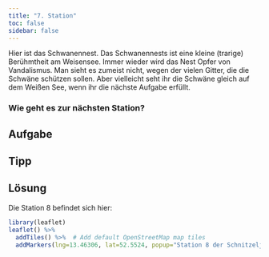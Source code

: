 ```yaml
---
title: "7. Station"
toc: false
sidebar: false
---
```

Hier ist das Schwanennest. Das Schwanennests ist eine kleine (trarige) Berühmtheit am Weisensee. Immer wieder wird das Nest Opfer von Vandalismus. Man sieht es zumeist nicht, wegen der vielen Gitter, die die Schwäne schützen sollen. Aber vielleicht seht ihr die Schwäne gleich auf dem Weißen See, wenn ihr die nächste Aufgabe erfüllt. 

### Wie geht es zur nächsten Station?
::: {.panel-tabset}

## Aufgabe


## Tipp


## Lösung
Die Station 8 befindet sich hier: 
```r
library(leaflet)
leaflet() %>%
  addTiles() %>%  # Add default OpenStreetMap map tiles
  addMarkers(lng=13.46306, lat=52.5524, popup="Station 8 der Schnitzeljagd für Familien am Weißen See")
```


:::

